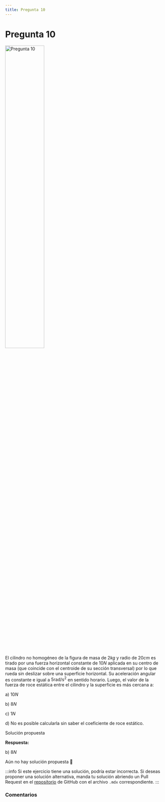 ```yaml
---
title: Pregunta 10
---
```



# Pregunta 10

<Image
  src="science/dynamics/exercises/2019-2/p10/image.png"
  alt="Pregunta 10"
  width="50%"
/>

El cilindro no homogéneo de la figura de masa de $2 kg$ y radio de $20 cm$ es tirado por una fuerza horizontal constante de $10 N$ aplicada en su centro de masa (que coincide con el centroide de su sección transversal) por lo que rueda sin deslizar sobre una superficie horizontal. Su aceleración angular es constante e igual a $5 \mathrm{rad} / \mathrm{s}^2$ en sentido horario. Luego, el valor de la fuerza de roce estática entre el cilindro y la superficie es más cercana a:

a) $10 N$

b) $8 N$

c) $1 N$

d) No es posible calcularla sin saber el coeficiente de roce estático.

<MDXDetails>
<summary>Solución propuesta</summary>

<div className="exercise">

**Respuesta:**

b) $8 N$

Aún no hay solución propuesta 🥲
</div>

:::info
Si este ejercicio tiene una solución, podría estar incorrecta. Si deseas proponer una solución alternativa, manda tu solución abriendo
un Pull Request en el [repositorio](https://github.com/crow-rojas/apuntes-fundamentals/pulls) de GitHub con el archivo
`.mdx` correspondiente.
:::

</MDXDetails>

### Comentarios

<Disqus
  url="https://crow-rojas.github.io/apuntes-fundamentals/docs/science/dynamics/exercises/2019-2/p10"
  identifier="docs/science/dynamics/exercises/2019-2/p10"
  title="2019-2 Dinámica - Pregunta 10"
/>
